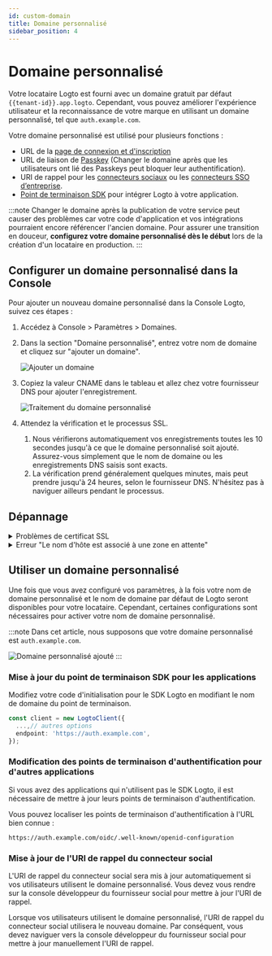 ```yaml
---
id: custom-domain
title: Domaine personnalisé
sidebar_position: 4
---
```


# Domaine personnalisé

Votre locataire Logto est fourni avec un domaine gratuit par défaut `{{tenant-id}}.app.logto`. Cependant, vous pouvez améliorer l'expérience utilisateur et la reconnaissance de votre marque en utilisant un domaine personnalisé, tel que `auth.example.com`.

Votre domaine personnalisé est utilisé pour plusieurs fonctions :

- URL de la [page de connexion et d'inscription](/end-user-flows/sign-up-and-sign-in)
- URL de liaison de [Passkey](/end-user-flows/mfa/webauthn) (Changer le domaine après que les utilisateurs ont lié des Passkeys peut bloquer leur authentification).
- URI de rappel pour les [connecteurs sociaux](/connectors/social-connectors) ou les [connecteurs SSO d’entreprise](/connectors/enterprise-connectors).
- [Point de terminaison SDK](/integrate-logto/application-data-structure#openid-provider-configuration-endpoint) pour intégrer Logto à votre application.

:::note
Changer le domaine après la publication de votre service peut causer des problèmes car votre code d'application et vos intégrations pourraient encore référencer l'ancien domaine. Pour assurer une transition en douceur, **configurez votre domaine personnalisé dès le début** lors de la création d'un locataire en production.
:::

## Configurer un domaine personnalisé dans la Console

Pour ajouter un nouveau domaine personnalisé dans la Console Logto, suivez ces étapes :

1. Accédez à <CloudLink to="/tenant-settings/domains">Console > Paramètres > Domaines</CloudLink>.
2. Dans la section "Domaine personnalisé", entrez votre nom de domaine et cliquez sur "ajouter un domaine".

   ![Ajouter un domaine](./assets/custom-domain-section.jpeg)

3. Copiez la valeur CNAME dans le tableau et allez chez votre fournisseur DNS pour ajouter l'enregistrement.

   ![Traitement du domaine personnalisé](./assets/custom-domain-processing.jpeg)

4. Attendez la vérification et le processus SSL.
   1. Nous vérifierons automatiquement vos enregistrements toutes les 10 secondes jusqu'à ce que le domaine personnalisé soit ajouté. Assurez-vous simplement que le nom de domaine ou les enregistrements DNS saisis sont exacts.
   2. La vérification prend généralement quelques minutes, mais peut prendre jusqu'à 24 heures, selon le fournisseur DNS. N'hésitez pas à naviguer ailleurs pendant le processus.

## Dépannage

<details>
<summary>Problèmes de certificat SSL</summary>

Si vous rencontrez des problèmes de certificat SSL lors de la configuration de votre domaine personnalisé, cela peut être lié aux enregistrements CAA dans votre configuration DNS. Les enregistrements CAA spécifient quelles autorités de certification (CA) sont autorisées à émettre des certificats pour votre domaine.

Pour dépanner et résoudre les problèmes de certificat SSL liés aux enregistrements CAA, consultez la [documentation de Cloudflare](https://developers.cloudflare.com/ssl/edge-certificates/caa-records/) sur les enregistrements CAA.

</details>

<details>
<summary>Erreur "Le nom d'hôte est associé à une zone en attente"</summary>

Si vous rencontrez le message d'erreur "Le nom d'hôte est associé à une zone en attente, veuillez contacter le propriétaire pour faire lever l'attente" lors de l'ajout d'un domaine personnalisé, cela signifie que le domaine est déjà dans la zone Cloudflare et qu'il est défini sur le statut "Zone Hold". Consultez cette [documentation de Cloudflare](https://developers.cloudflare.com/fundamentals/setup/account/account-security/zone-holds/) pour plus d'informations.

Pour résoudre ce problème, vous devrez libérer la zone en attente. Suivez le lien ci-dessus pour obtenir des instructions sur la façon de libérer la zone en attente dans Cloudflare.

</details>

## Utiliser un domaine personnalisé

Une fois que vous avez configuré vos paramètres, à la fois votre nom de domaine personnalisé et le nom de domaine par défaut de Logto seront disponibles pour votre locataire. Cependant, certaines configurations sont nécessaires pour activer votre nom de domaine personnalisé.

:::note
Dans cet article, nous supposons que votre domaine personnalisé est `auth.example.com`.

![Domaine personnalisé ajouté](./assets/custom-domain-added.jpeg)
:::

### Mise à jour du point de terminaison SDK pour les applications

Modifiez votre code d'initialisation pour le SDK Logto en modifiant le nom de domaine du point de terminaison.

```typescript
const client = new LogtoClient({
  ...,// autres options
  endpoint: 'https://auth.example.com',
});
```

### Modification des points de terminaison d'authentification pour d'autres applications

Si vous avez des applications qui n'utilisent pas le SDK Logto, il est nécessaire de mettre à jour leurs points de terminaison d'authentification.

Vous pouvez localiser les points de terminaison d'authentification à l'URL bien connue :

```
https://auth.example.com/oidc/.well-known/openid-configuration
```

### Mise à jour de l'URI de rappel du connecteur social

L'URI de rappel du connecteur social sera mis à jour automatiquement si vos utilisateurs utilisent le domaine personnalisé. Vous devez vous rendre sur la console développeur du fournisseur social pour mettre à jour l'URI de rappel.

Lorsque vos utilisateurs utilisent le domaine personnalisé, l'URI de rappel du connecteur social utilisera le nouveau domaine. Par conséquent, vous devez naviguer vers la console développeur du fournisseur social pour mettre à jour manuellement l'URI de rappel.
